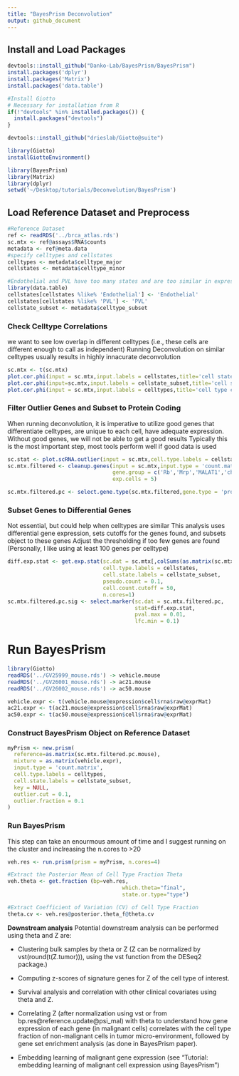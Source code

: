 ```yaml
---
title: "BayesPrism Deconvolution"
output: github_document
---
```

## Install and Load Packages
```r
devtools::install_github("Danko-Lab/BayesPrism/BayesPrism")
install.packages('dplyr')
install.packages('Matrix')
install.packages('data.table')

#Install Giotto
# Necessary for installation from R
if(!"devtools" %in% installed.packages()) {
  install.packages("devtools")
}

devtools::install_github("drieslab/Giotto@suite")

library(Giotto)
installGiottoEnvironment()
```
```r
library(BayesPrism)
library(Matrix)
library(dplyr)
setwd('~/Desktop/tutorials/Deconvolution/BayesPrism')
```

## Load Reference Dataset and Preprocess

```r
#Reference Dataset
ref <- readRDS('../brca_atlas.rds')
sc.mtx <- ref@assays$RNA$counts
metadata <- ref@meta.data
#specify celltypes and cellstates
celltypes <- metadata$celltype_major
cellstates <- metadata$celltype_minor

#Endothelial and PVL have too many states and are too similar in expression
library(data.table)
cellstates[cellstates %like% 'Endothelial'] <- 'Endothelial'
cellstates[cellstates %like% 'PVL'] <- 'PVL'
cellstate_subset <- metadata$celltype_subset

```

### Check Celltype Correlations
we want to see low overlap in different celltypes (i.e., these cells are different enough to call as independent)
Running Deconvolution on similar celltypes usually results in highly innacurate deconvolution
```r
sc.mtx <- t(sc.mtx)
plot.cor.phi(input = sc.mtx,input.labels = cellstates,title='cell state correlation',cexRow=0.75,cexCol=0.75,margins=c(8,8))
plot.cor.phi(input=sc.mtx,input.labels = cellstate_subset,title='cell state subset correlations',cexRow=0.75,cexCol=0.75,margins=c(15,15))
plot.cor.phi(input = sc.mtx,input.labels = celltypes,title='cell type correlation',cexRow=1.0,cexCol=1.0)
```

### Filter Outlier Genes and Subset to Protein Coding
When running deconvolution, it is imperative to utilize good genes that differentiate celltypes, are unique to each cell, have adequate expression.
Without good genes, we will not be able to get a good results
Typically this is the most important step, most tools perform well if good data is used
```r
sc.stat <- plot.scRNA.outlier(input = sc.mtx,cell.type.labels = cellstates,species = 'hs',return.raw = TRUE)
sc.mtx.filtered <- cleanup.genes(input = sc.mtx,input.type = 'count.matrix',species = 'hs',
                                 gene.group = c('Rb','Mrp','MALAT1','chrM','chrX','chrY'),
                                 exp.cells = 5)

sc.mtx.filtered.pc <- select.gene.type(sc.mtx.filtered,gene.type = 'protein_coding')
```

### Subset Genes to Differential Genes
Not essential, but could help when celltypes are similar
This analysis uses differential gene expression, sets cutoffs for the genes found, and subsets object to these genes
Adjust the thresholding if too few genes are found (Personally, I like using at least 100 genes per celltype)
```r
diff.exp.stat <- get.exp.stat(sc.dat = sc.mtx[,colSums(as.matrix(sc.mtx)>0)>3],
                              cell.type.labels = cellstates,
                              cell.state.labels = cellstate_subset,
                              pseudo.count = 0.1,
                              cell.count.cutoff = 50,
                              n.cores=1)
sc.mtx.filtered.pc.sig <- select.marker(sc.dat = sc.mtx.filtered.pc,
                                        stat=diff.exp.stat,
                                        pval.max = 0.01,
                                        lfc.min = 0.1)
```

# Run BayesPrism
```r
library(Giotto)
readRDS('../GV25999_mouse.rds') -> vehicle.mouse
readRDS('../GV26001_mouse.rds') -> ac21.mouse
readRDS('../GV26002_mouse.rds') -> ac50.mouse

vehicle.expr <- t(vehicle.mouse@expression$cell$rna$raw@exprMat)
ac21.expr <- t(ac21.mouse@expression$cell$rna$raw@exprMat)
ac50.expr <- t(ac50.mouse@expression$cell$rna$raw@exprMat)
```

### Construct BayesPrism Object on Reference Dataset
```r
myPrism <- new.prism(
  reference=as.matrix(sc.mtx.filtered.pc.mouse),
  mixture = as.matrix(vehicle.expr),
  input.type = 'count.matrix',
  cell.type.labels = celltypes,
  cell.state.labels = cellstate_subset,
  key = NULL,
  outlier.cut = 0.1,
  outlier.fraction = 0.1
)
```

### Run BayesPrism
This step can take an enourmous amount of time and I suggest running on the cluster and inclreasing  the n.cores to >20 
```r
veh.res <- run.prism(prism = myPrism, n.cores=4)

#Extract the Posterior Mean of Cell Type Fraction Theta
veh.theta <- get.fraction (bp=veh.res,
                                    which.theta="final",
                                    state.or.type="type")

#Extract Coefficient of Variation (CV) of Cell Type Fraction
theta.cv <- veh.res@posterior.theta_f@theta.cv

```

**Downstream analysis**
Potential downstream analysis can be performed using theta and Z are:

- Clustering bulk samples by theta or Z (Z can be normalized by vst(round(t(Z.tumor))), using the vst function from the DESeq2 package.)

- Computing z-scores of signature genes for Z of the cell type of interest.

- Survival analysis and correlation with other clinical covariates using theta and Z.

- Correlating Z (after normalization using vst or from bp.res@reference.update@psi_mal) with theta to understand how gene expression of each gene (in malignant cells) correlates with the cell type fraction of non-malignant cells in tumor micro-environment, followed by gene set enrichment analysis (as done in BayesPrism paper).

- Embedding learning of malignant gene expression (see “Tutorial: embedding learning of malignant cell expression using BayesPrism”)
